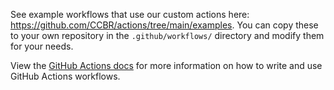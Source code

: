 
:::{#actions}
:::

See example workflows that use our custom actions here:
<https://github.com/CCBR/actions/tree/main/examples>.
You can copy these to your own repository in the `.github/workflows/` directory
and modify them for your needs.

View the [GitHub Actions docs](https://docs.github.com/en/actions) for more
information on how to write and use GitHub Actions workflows.
